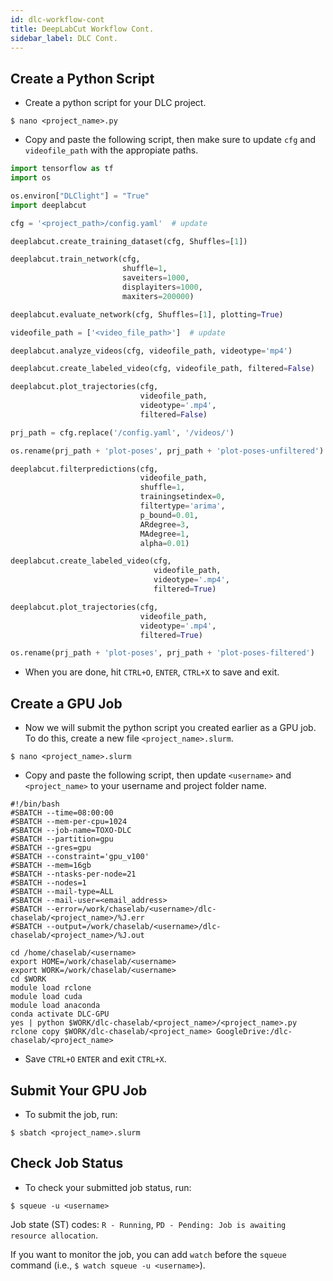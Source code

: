 ```yaml
---
id: dlc-workflow-cont
title: DeepLabCut Workflow Cont.
sidebar_label: DLC Cont.
---
```



## Create a Python Script

- Create a python script for your DLC project.

```shell
$ nano <project_name>.py
```

- Copy and paste the following script, then make sure to update `cfg` and `videofile_path` with the appropiate paths.

```python
import tensorflow as tf
import os

os.environ["DLClight"] = "True"
import deeplabcut

cfg = '<project_path>/config.yaml'  # update

deeplabcut.create_training_dataset(cfg, Shuffles=[1])

deeplabcut.train_network(cfg,
                         shuffle=1,
                         saveiters=1000,
                         displayiters=1000,
                         maxiters=200000)

deeplabcut.evaluate_network(cfg, Shuffles=[1], plotting=True)

videofile_path = ['<video_file_path>']  # update

deeplabcut.analyze_videos(cfg, videofile_path, videotype='mp4')

deeplabcut.create_labeled_video(cfg, videofile_path, filtered=False)

deeplabcut.plot_trajectories(cfg,
                             videofile_path,
                             videotype='.mp4',
                             filtered=False)

prj_path = cfg.replace('/config.yaml', '/videos/')

os.rename(prj_path + 'plot-poses', prj_path + 'plot-poses-unfiltered')

deeplabcut.filterpredictions(cfg,
                             videofile_path,
                             shuffle=1,
                             trainingsetindex=0,
                             filtertype='arima',
                             p_bound=0.01,
                             ARdegree=3,
                             MAdegree=1,
                             alpha=0.01)

deeplabcut.create_labeled_video(cfg,
                                videofile_path,
                                videotype='.mp4',
                                filtered=True)

deeplabcut.plot_trajectories(cfg,
                             videofile_path,
                             videotype='.mp4',
                             filtered=True)

os.rename(prj_path + 'plot-poses', prj_path + 'plot-poses-filtered')
```

- When you are done, hit `CTRL+O`, `ENTER`, `CTRL+X` to save and exit.

## Create a GPU Job

- Now we will submit the python script you created earlier as a GPU job.  To do this, create a new file `<project_name>.slurm`.

```shell
$ nano <project_name>.slurm
```

- Copy and paste the following script, then update `<username>` and `<project_name>` to your username and project folder name.

```shell
#!/bin/bash
#SBATCH --time=08:00:00
#SBATCH --mem-per-cpu=1024
#SBATCH --job-name=TOXO-DLC
#SBATCH --partition=gpu
#SBATCH --gres=gpu
#SBATCH --constraint='gpu_v100'
#SBATCH --mem=16gb
#SBATCH --ntasks-per-node=21
#SBATCH --nodes=1
#SBATCH --mail-type=ALL
#SBATCH --mail-user=<email_address>
#SBATCH --error=/work/chaselab/<username>/dlc-chaselab/<project_name>/%J.err
#SBATCH --output=/work/chaselab/<username>/dlc-chaselab/<project_name>/%J.out

cd /home/chaselab/<username>
export HOME=/work/chaselab/<username>
export WORK=/work/chaselab/<username>
cd $WORK
module load rclone
module load cuda
module load anaconda
conda activate DLC-GPU
yes | python $WORK/dlc-chaselab/<project_name>/<project_name>.py
rclone copy $WORK/dlc-chaselab/<project_name> GoogleDrive:/dlc-chaselab/<project_name>
```

- Save `CTRL+O` `ENTER` and exit `CTRL+X`.

## Submit Your GPU Job

- To submit the job, run:

```shell
$ sbatch <project_name>.slurm
```

## Check Job Status

- To check your submitted job status, run:

```shell
$ squeue -u <username>
```

Job state (ST) codes: `R - Running`, `PD - Pending: Job is awaiting resource allocation`.

If you want to monitor the job, you can add `watch` before the `squeue` command (i.e., `$ watch squeue -u <username>`).
